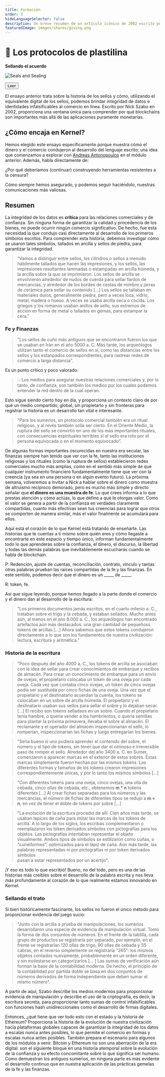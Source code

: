 ```yaml
---
title: Formación
order: 3
hideLanguageSelector: false
description: Un breve resumen de un artículo icónico de 2002 escrito por Nick Szabo sobre la historia de los sellos y la integridad de los datos, directamente aplicable a cómo entendemos el valor de Blochain a día de hoy. 
featuredImage: images/shares/giving.png
---
```


# 🤝 Los protocolos de plastilina

<InfoBlock>

<Box>

**Sellando el acuerdo**

![Seals and Sealing](/images/mod1-img/indusseals.gif)

<Aligner center>
<Button to="https://nakamotoinstitute.org/the-playdough-protocols/">
    Leer
</Button>
</Aligner>

</Box>

</InfoBlock>

El ensayo anterior trata sobre la historia de los sellos y cómo, utilizando el equivalente digital de los sellos, 
podemos brindar integridad de datos e identidades infalsificables al comercio en línea. Escrito por Nick Szabo 
en 2002, proporciona una ventana única para comprender por qué blockchains son importantes más allá 
de las aplicaciones puramente monetarias.

## ¿Cómo encaja en Kernel?

Hemos elegido este ensayo específicamente porque muestra cómo el dinero y el comercio condujeron 
al desarrollo del lenguaje escrito; una idea que comenzamos a explorar con 
[Andreas Antonopoulos](/learn/module-0/money-language) en el módulo anterior. Además, 
habla directamente de:

<Process>

¿Por qué deberíamos (continuar) construyendo herramientas resistentes a la censura?

Cómo siempre hemos asegurado, y podemos seguir haciéndolo, nuestras comunicaciones más valiosas.

</Process>

## Resumen

La integridad de los datos es **crítica** para las relaciones comerciales y de confianza. Sin ninguna forma de garantizar 
la calidad y procedencia de los bienes, no puede ocurrir ningún comercio significativo. De hecho, fue esta necesidad la que condujo casi directamente al desarrollo de los primeros símbolos escritos. Para comprender esta historia, debemos investigar cómo se usaron tales símbolos, tallados en arcilla y sellos de piedra, para garantizar la integridad.

> "Vamos a distinguir entre sellos, los cilindros o sellos a menudo hábilmente tallados que hacen las 
impresiones, y los sellos, las impresiones resultantes laminadas o estampadas en arcilla húmeda, y la arcilla 
sobre la que se imprimieron. Los sellos de arcilla se envolvieron alrededor de nudos de cuerda para sellar fardos de mercancías, 
y alrededor de los bordes de cestas de mimbre y jarras de cerámica para sellar su contenido [...] Los sellos se 
tallaban en materiales duros, generalmente piedra, pero a veces loza, vidrio, metal, madera o hueso. 
A veces se usaba arcilla seca o cocida. Los griegos y los romanos usaban anillos de sello, sus 
extremos de acción en forma de metal o tallados en gemas, para estampar la cera."

### Fe y Finanzas

> "Los sellos de cuño más antiguos que se encontraron fueron los que se usaban en Irán en el año 5000 a. C. Más tarde, los arqueólogos utilizan
tanto el comercio de sellos en sí, como las distancias entre los sellos y los estanpados correspondientes, para rastrear redes de comercio a larga distancia".

Es un punto crítico y poco valorado: 

> 💡 Los medios para asegurar nuestras relaciones comerciales y, por lo tanto, de confianza, son también los medios por los cuales podemos entender la red dentro de la cual operan.  

Esto sigue siendo cierto hoy en día, y proporciona un contexto claro de por qué un medio compartido, global, sin propietario y sin fronteras para registrar la historia es un desarrollo tan vital e interesante.

> "Para los sumerios, un protocolo comercial también era un ritual religioso, y al revés también solía 
ser cierto. En el Oriente Medio, la ruptura del sello se convirtió en uno de los más importantes rituales, 
con consecuencias espirituales terribles si el sello era roto por el persona equivocada o en el momento equivocado".

De algunas formas importantes oscurecidas en nuestra era secular, las finanzas siempre han tenido que ver con la fe, tanto las instituciones religiosas y los rituales (como la ruptura de sellos) establecieron redes comerciales mucho más amplias, como en el sentido más simple de que cualquier instrumento financiero fundamentalmente tiene que ver con la creencia (ya sea en una persona o en algún evento futuro). La próxima semana, volveremos a invitar a Nick a hablar sobre el dinero como muestra de altruismo recíproco demorado, pero es mucho más simple y directo señalar que **el dinero es una muestra de fe**. Lo que crees informa a lo que prestas atención y cómo actúas, lo que define a qué le otorgas valor. Como el valor se genera a partir de la confianza en verdades claramente compartidas, cuanto más efectivas sean tus creencias para lograr que otros se comporten de manera similar, más el valor finalmente se acumulará para ellos.

Aquí está el corazón de lo que Kernel está tratando de enseñarte. Las historias que te cuentas a ti mismo sobre quién eres y cómo llegaste a encontrarte en este espacio y tiempo único, informan fundamentalmente todo lo que aprenderás sobre la confianza, el dinero, el discurso, la libertad y todas las demás palabras que inevitablemente escucharás cuando se habla de blockchain.

<Flash>

<Card>

P: Redención, ajuste de cuentas, reconciliación, contrato, vínculo y tantas otras palabras prueban las raíces compartidas de la fe y las finanzas. En este sentido, podemos decir que el dinero es un \_\_\_\_\_ de \_\_\_\_\_.

R: token, fe.

</Card>

</Flash>

Así que sigue leyendo, porque hemos llegado a la parte donde el comercio y el dinero dan al desarrollo de la escritura:

> "Los primeros documentos jamás escritos, en el cuarto milenio a. C., trataban sobre el trigo y la cebada, 
y estaban sellados. Mucho antes aún, al menos en el año 8.000 a. C., los arqueólogos han encontrado 
artefactos aún más destacados: una gran cantidad de pequeñoss tokens de arcillas [...] Ahora sabemos que estos 
tokens condujeron directamente a lo que son los fundamentos de nuestra civilización: lectura, escritura y aritmética."

### Historia de la escritura

> "Poco después del año 4000 a. C., los tokens de arcilla se asociaban con la idea de sellar para crear 
conocimientos de embarque y recibos de almacén. Para crear un conocimiento de embarque para un envío de ovejas, 
el propietario colocaba un token de una oveja por cada oveja. Cada vez que contaba cinco ovejas, un token de cinco ovejas 
podía ser sustituida por cinco fichas de una oveja. Una vez que el propietario y el destinatario acuerdan 
la cuenta, los tokens se colocaban en un sobre de arcilla húmeda. El propietario y el destinatario usaban
sus sellos para sellar el sobre y lo dejaban secar. [...] El recibo son tokens selladaos en un 
sobre. Cuando el propietario tenía hambre, o quería vender a los hambrientos, o quería semillas para 
plantar la próxima primavera, llevaba el sobre al almacén. El reclamante y el operador del almacén 
inspeccionarían el sello, lo romperían, inspeccionarían las fichas y luego entregarían los bienes. 

> "Sería bueno si uno pudiera aprender el contenido del sobre, el número y el tipo de 
tokens, sin tener que dar el ominoso e irreversible paso de romper el sello. Alrededor 
del año 3400 a. C. en Sumer, comenzaron a aparecer marcas en el exterior de estos sobres. Estas marcas 
simplemente fueron hechas por las mismos tokens. Las diferentes formas y tamaños de los tokens crearon 
impresiones correspondientemente únicas, y por lo tanto los mismos símbolos [...]

> "Con diferentes tokens para una oveja, cinco ovejas, una olla de cebada, cinco ollas de cebada, 
etc., obtenemos **m * n** tokens diferentes [...] Al crear fichas separadas para los números 
y las mercancías, el número de fichas de diferentes tipos se redujo a **m + n**, en vez de tener 
el doble de tokens por sobre [...]

> "La evolución de la escritura procedió de allí. Cien años más tarde, se usaban lapices de caña 
para imitar las marcas de los tokens de arcilla. A lo largo de los siglos, los escribas complementaron o reemplazaron 
los token derivados símbolos con pictografías para los objetos. Las pictografías intentaban representar el 
objeto visualmente. Ambos tipos de símbolos se estilizaron como cuñas, o "cuneiformes", optimizados para el lápiz 
de caña. Aún más tarde, las palabras representadas ni por pictografías ni por token derivados símbolos  
pasan a estar representados por un acertijo".

¡Y eso es todo lo que escribió! Bueno, no del todo, pero es una de las historias más creíbles sobre 
el desarrollo de la palabra escrita y nos lleva más profundamente al corazón de lo que realmente 
estamos innovando en Kernel.

### Sellando el trato

Si bien históricamente fascinante, los sellos no fueron el único método para proporcionar evidencia del juego sucio:

> "Junto con la arcilla a prueba de manipulaciones, los sumerios desarrollaron una especie de evidencia de 
manipulación virtual. Tomó la forma de dos conjuntos de números. En el frente de la tablilla, cada grupo de productos se 
registraría por separado, por ejemplo, en el frente se registrarían 120 ollas de trigo, 90 
ollas de cebada y 55 cabras, en el reverso simplemente se registraría "265": los mismos objetos 
contados nuevamente, probablemente en un orden diferente, y sin molestarse en categorizarlos [... ] 
Las sumas de verificación aún forman la base de la contabilidad moderna. De hecho, el principio de la contabilidad 
por partida doble se basa en dos conjuntos de números derivados de forma independiente que deben sumar el mismo número".

A partir de aquí, Szabo describe los medios modernos para proporcionar evidencia de manipulación y describe el uso 
de la criptografía, es decir, la escritura secreta, para proporcionar tanto sumas de control infalsificables 
con funciones hash unidireccionales como el desarrollo de firmas digitales. 

Entonces, ¿qué tiene que ver todo esto con el estado y la historia de Ethereum? Proporciona 
la historia de la evolución de nuestra civilización hacia plataformas globales capaces 
de garantizar la integridad de los datos a escalas nunca antes posibles, lo que permite el comercio en formas y escalas nunca antes posibles. También prepara el escenario para algunos de los módulos a venir. Bitcoin 
y Ethereum no son una aberración de la era digital: son el siguiente bloque en una historia 
atemporal sobre la evolución de la confianza y su efecto concomitante sobre lo que significa ser
humano. Como demuestran los antiguos sumerios, en ninguna parte es más evidente el desarrollo continuo 
que en nuestra aplicación de las prácticas gemelas de la fe y las finanzas.